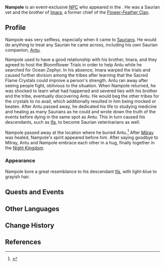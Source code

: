 {{Stub}}
{{Character Infobox
|type             = Event NPC
|image            = NPC Nampole.png
|affiliation      = Flower-Feather Clan
|affiliationNote  = formerly
|deceased         = Past
|region           = Natlan
|sibling          = Imara
|siblingNote      = deceased
|relative         = Ifa
|relativeNote     = descendant
}}
'''Nampole''' is an event-exclusive [[NPC]] who appeared in the {{Quest|Medicine Born of Guilt}}. He was a Saurian vet and the brother of [[Imara]], a former chief of the [[Flower-Feather Clan]].

==Profile==
Nampole was very selfless, especially when it came to [[Saurian]]s. He would do anything to treat any Saurian he came across, including his own Saurian companion, [[Antu]]. 

Nampole used to have a good relationship with his brother, Imara, and they agreed to host the Bloomflower Trials in order to help Antu while he searched for Ocean Zephyr. In his absence, Imara warped the trials and caused further division among the tribes after learning that the Sacred Flame Crystals could improve a person's strength. Antu ran away after seeing people fight, oblivious to the situation. When Nampole returned, he was shocked to learn what had happened and severed ties with his brother and the tribe, eventually discovering Antu. He would beg the other tribes for the crystals to no avail, which additionally resulted in him being mocked or beaten. After Antu passed away, he dedicated his life to studying medicine and healing as many Saurians as he could and wrote down the truth of the events before dying in the same spot as Antu. This in turn caused his descendants, such as [[Ifa]], to become Saurian veterinarians as well.

Nampole passed away at the location where he buried Antu.<ref>{{Ref/Quest|Medicine Born of Guilt}}</ref> After [[Milray]] was healed, Nampole's spirit appeared before him. After saying goodbye to Milray, Antu and Nampole embrace each other in a hug, finally together in the [[Night Kingdom]].

===Appearance===
Nampole bore a great resemblance to his descendant [[Ifa]], with light-blue to grayish hair.

==Quests and Events==
{{Quests and Events}}

==Other Languages==
{{Other Languages|default_hidden=1
|en      = Nampole
|zhs     = 纳博尔
|zhs_rm  = 
|zht     = 納博爾
|zht_rm  = 
|ja      = ナンポール
|ja_rm   = 
|ko      = 남폴
|es      = Nampole
|fr      = Nampole
|ru      = Нампол
|th      = Nampole
|vi      = Nampole
|de      = Nampole
|id      = Nampole
|pt      = Nampole
|tr      = Nampole
|it      = Nampole
}}

==Change History==
{{Change History|5.5}}

==References==
{{Reflist}}